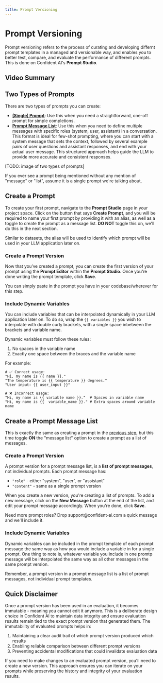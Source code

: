 ```yaml
---
title: Prompt Versioning
---
```



# Prompt Versioning

Prompt versioning refers to the process of curating and developing differnt prompt templates in a managed and versionable way, and enables you to better test, compare, and evaluate the performance of different prompts. This is done on Confident AI's **Prompt Studio**.

## Video Summary

<VideoDisplayer
  src="https://confident-docs.s3.us-east-1.amazonaws.com/prompt-studio:prompt-versioning.mp4"
  width="100%"
  title="How to create and version a prompt"
/>

## Two Types of Prompts

There are two types of prompts you can create:

- **[(Single) Prompt](/prompt-studio/prompt-versioning#create-a-prompt)**: Use this when you need a straightforward, one-off prompt for simple completions.
- **[Prompt Message List](/prompt-studio/prompt-versioning#create-a-prompt-message-list)**: Use this when you need to define multiple messages with specific roles (system, user, assistant) in a conversation. This format is ideal for few-shot prompting, where you can start with a system message that sets the context, followed by several example pairs of user questions and assistant responses, and end with your actual user message. This structured approach helps guide the LLM to provide more accurate and consistent responses.

[TODO: image of two types of prompts]

<Callout type="info">
  If you ever see a prompt being mentioned without any mention of "message" or
  "list", assume it is a single prompt we're talking about.
</Callout>

## Create a Prompt

To create your first prompt, navigate to the **Prompt Studio** page in your project space. Click on the button that says **Create Prompt**, and you will be required to name your first prompt by providing it with an alias, as well as a toggle to create the prompt as a message list. **DO NOT** toggle this on, we'll do this in the next section.

<Callout>
  Similar to datasets, the alias will be used to identify which prompt will be
  used in your LLM application later on.
</Callout>

### Create a Prompt Version

Now that you’ve created a prompt, you can create the first version of your prompt using the **Prompt Editor** within the **Prompt Studio**. Once you're done writing the prompt template, click **Save**.

<Callout type="info">
  You can simply paste in the prompt you have in your codebase/wherever for this
  step.
</Callout>

### Include Dynamic Variables

You can include variables that can be interpolated dynamically in your LLM application later on. To do so, wrap the `{{ variables }}` you wish to interpolate with double curly brackets, with a single space inbetween the brackets and variable name.

Dynamic variables must follow these rules:

1. No spaces in the variable name
2. Exactly one space between the braces and the variable name

For example:

```text showLineNumbers
# ✅ Correct usage:
"Hi, my name is {{ name }}."
"The temperature is {{ temperature }} degrees."
"User input: {{ user_input }}"

# ❌ Incorrect usage:
"Hi, my name is {{ variable name }}."  # Spaces in variable name
"Hi, my name is {{  variable_name }}." # Extra spaces around variable name
```

## Create a Prompt Message List

This is exactly the same as creating a prompt in the [previous step](/prompt-studio/prompt-versioning#create-a-prompt), but this time toggle **ON** the "message list" option to create a prompt as a list of messages.

### Create a Prompt Version

A prompt version for a prompt message list, is a **list of prompt messages**, not individual prompts. Each prompt message has:

- `"role"` - either "system", "user", or "assistant"
- `"content"` - same as a single prompt version

When you create a new version, you're creating a list of prompts. To add a new message, click on the **New Message** button at the end of the list, and edit your prompt message accordingly. When you're done, click **Save**.

<Callout type="info">
  Need more prompt roles? Drop support@confident-ai.com a quick message and
  we'll include it.
</Callout>

### Include Dynamic Variables

Dynamic variables can be included in the prompt template of each prompt message the same way as how you would include a variable in for a single prompt. One thing to note is, whatever variable you include in one promtp message will be interpolated the same way as all other messages in the same prompt version.

<Callout type="warning">
  Remember, a prompt version in a prompt message list is a list of prompt
  messages, not individual prompt templates.
</Callout>

## Quick Disclaimer

Once a prompt version has been used in an evaluation, it becomes immutable - meaning you cannot edit it anymore. This is a deliberate design choice in Confident AI to maintain data integrity and ensure evaluation results remain tied to the exact prompt version that generated them. The immutability of evaluated prompts helps in:

1. Maintaining a clear audit trail of which prompt version produced which results
2. Enabling reliable comparison between different prompt versions
3. Preventing accidental modifications that could invalidate evaluation data

If you need to make changes to an evaluated prompt version, you'll need to create a new version. This approach ensures you can iterate on your prompts while preserving the history and integrity of your evaluation results.
